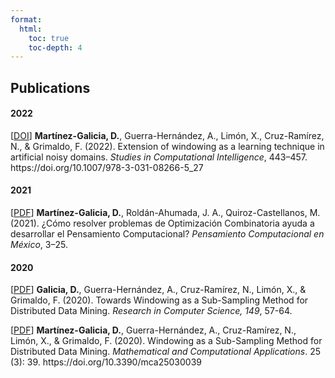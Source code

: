 ```yaml
---
format: 
  html:
    toc: true
    toc-depth: 4
---
```


## Publications

#### 2022

\[[DOI](https://doi.org/10.1007/978-3-031-08266-5_27){target="_blank"}\] **Martínez-Galicia, D.**, Guerra-Hernández, A., Limón, X., Cruz-Ramírez, N., & Grimaldo, F. (2022). Extension of windowing as a learning technique in artificial noisy domains. *Studies in Computational Intelligence*, 443--457. https://doi.org/10.1007/978-3-031-08266-5_27

#### 2021

\[[PDF](publications/Chapter-PensamientoComputacionalMexico.pdf){target="_blank"}\] **Martínez-Galicia, D.**, Roldán-Ahumada, J. A., Quiroz-Castellanos, M. (2021). ¿Cómo resolver problemas de Optimización Combinatoria ayuda a desarrollar el Pensamiento Computacional? *Pensamiento Computacional en México*, 3--25.

#### 2020

\[[PDF](publications/Article-mca2020.pdf){target="_blank"}\] **Galicia, D.**, Guerra-Hernández, A., Cruz-Ramírez, N., Limón, X., & Grimaldo, F. (2020). Towards Windowing as a Sub-Sampling Method for Distributed Data Mining. *Research in Computer Science, 149*, 57-64.

\[[PDF](publications/article-rsc2020.pdf){target="_blank"}\] **Martínez-Galicia, D.**, Guerra-Hernández, A., Cruz-Ramírez, N., Limón, X., & Grimaldo, F. (2020). Windowing as a Sub-Sampling Method for Distributed Data Mining. *Mathematical and Computational Applications*. 25 (3): 39. https://doi.org/10.3390/mca25030039
